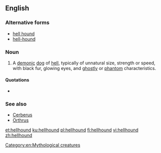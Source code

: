 ==English==
{{wikipedia}}

===Alternative forms===
* [[hell hound]]
* [[hell-hound]]

===Noun===
{{en-noun}}

# {{context|mythology|lang=en}} A [[demon]]ic [[dog]] of [[hell]], typically of unnatural size, strength or speed, with black fur, glowing eyes, and [[ghostly]] or [[phantom]] characteristics.

====Quotations====
* {{seeCites}}

===See also===
* [[Cerberus]]
* [[Orthrus]]
[[Category:en:Mythological creatures]]

[[et:hellhound]]
[[ku:hellhound]]
[[pl:hellhound]]
[[fi:hellhound]]
[[vi:hellhound]]
[[zh:hellhound]]